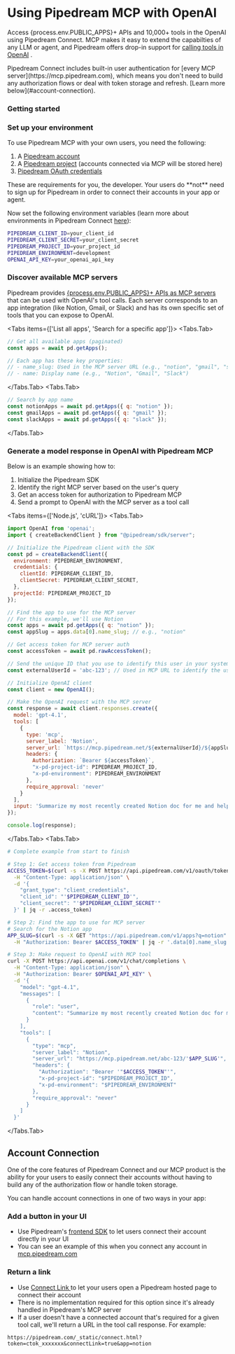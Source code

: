 
# Using Pipedream MCP with OpenAI

Access {process.env.PUBLIC_APPS}+ APIs and 10,000+ tools in the OpenAI using Pipedream Connect. MCP makes it easy to extend the capabilties of any LLM or agent, and Pipedream offers drop-in support for [calling tools in OpenAI](https://platform.openai.com/docs/guides/tools?api-mode=responses) .

<Callout type="info">
Pipedream Connect includes built-in user authentication for [every MCP server](https://mcp.pipedream.com), which means you don't need to build any authorization flows or deal with token storage and refresh. [Learn more below](#account-connection).
</Callout>

### Getting started

<Steps>

### Set up your environment

To use Pipedream MCP with your own users, you need the following:

1. A [Pipedream account](https://pipedream.com/auth/signup)
2. A [Pipedream project](/projects/#creating-projects) (accounts connected via MCP will be stored here)
3. [Pipedream OAuth credentials](/rest-api/auth/#oauth)

<Callout type="info">
These are requirements for you, the developer. Your users do **not** need to sign up for Pipedream in order to connect their accounts in your app or agent.
</Callout>

Now set the following environment variables (learn more about environments in Pipedream Connect [here](/connect/managed-auth/environments/)):

```bash
PIPEDREAM_CLIENT_ID=your_client_id
PIPEDREAM_CLIENT_SECRET=your_client_secret
PIPEDREAM_PROJECT_ID=your_project_id
PIPEDREAM_ENVIRONMENT=development
OPENAI_API_KEY=your_openai_api_key
```

### Discover available MCP servers

Pipedream provides [{process.env.PUBLIC_APPS}+ APIs as MCP servers](https://mcp.pipedream.com) that can be used with OpenAI's tool calls. Each server corresponds to an app integration (like Notion, Gmail, or Slack) and has its own specific set of tools that you can expose to OpenAI.

<Tabs items={['List all apps', 'Search for a specific app']}>
<Tabs.Tab>
```javascript
// Get all available apps (paginated)
const apps = await pd.getApps();

// Each app has these key properties:
// - name_slug: Used in the MCP server URL (e.g., "notion", "gmail", "slack")
// - name: Display name (e.g., "Notion", "Gmail", "Slack")
```
</Tabs.Tab>
<Tabs.Tab>
```javascript
// Search by app name
const notionApps = await pd.getApps({ q: "notion" });
const gmailApps = await pd.getApps({ q: "gmail" });
const slackApps = await pd.getApps({ q: "slack" });
```
</Tabs.Tab>
</Tabs>

### Generate a model response in OpenAI with Pipedream MCP

Below is an example showing how to:
1. Initialize the Pipedream SDK
2. Identify the right MCP server based on the user's query
3. Get an access token for authorization to Pipedream MCP
4. Send a prompt to OpenAI with the MCP server as a tool call

<Tabs items={['Node.js', 'cURL']}>
<Tabs.Tab> 
```javascript
import OpenAI from 'openai';
import { createBackendClient } from "@pipedream/sdk/server";

// Initialize the Pipedream client with the SDK
const pd = createBackendClient({
  environment: PIPEDREAM_ENVIRONMENT,
  credentials: {
    clientId: PIPEDREAM_CLIENT_ID,
    clientSecret: PIPEDREAM_CLIENT_SECRET,
  },
  projectId: PIPEDREAM_PROJECT_ID
});

// Find the app to use for the MCP server
// For this example, we'll use Notion
const apps = await pd.getApps({ q: "notion" });
const appSlug = apps.data[0].name_slug; // e.g., "notion"

// Get access token for MCP server auth
const accessToken = await pd.rawAccessToken();

// Send the unique ID that you use to identify this user in your system
const externalUserId = 'abc-123'; // Used in MCP URL to identify the user

// Initialize OpenAI client
const client = new OpenAI();

// Make the OpenAI request with the MCP server
const response = await client.responses.create({
  model: 'gpt-4.1',
  tools: [
    {
      type: 'mcp',
      server_label: 'Notion',
      server_url: `https://mcp.pipedream.net/${externalUserId}/${appSlug}`,
      headers: {
        Authorization: `Bearer ${accessToken}`,
        "x-pd-project-id": PIPEDREAM_PROJECT_ID,
        "x-pd-environment": PIPEDREAM_ENVIRONMENT
      },
      require_approval: 'never'
    }
  ],
  input: 'Summarize my most recently created Notion doc for me and help draft an email to our customers'
});

console.log(response);
```
</Tabs.Tab>
<Tabs.Tab>
```bash
# Complete example from start to finish

# Step 1: Get access token from Pipedream
ACCESS_TOKEN=$(curl -s -X POST https://api.pipedream.com/v1/oauth/token \
  -H "Content-Type: application/json" \
  -d '{
    "grant_type": "client_credentials", 
    "client_id": "'$PIPEDREAM_CLIENT_ID'", 
    "client_secret": "'$PIPEDREAM_CLIENT_SECRET'"
  }' | jq -r .access_token)

# Step 2: Find the app to use for MCP server
# Search for the Notion app
APP_SLUG=$(curl -s -X GET "https://api.pipedream.com/v1/apps?q=notion" \
  -H "Authorization: Bearer $ACCESS_TOKEN" | jq -r '.data[0].name_slug')

# Step 3: Make request to OpenAI with MCP tool
curl -X POST https://api.openai.com/v1/chat/completions \
  -H "Content-Type: application/json" \
  -H "Authorization: Bearer $OPENAI_API_KEY" \
  -d '{
    "model": "gpt-4.1",
    "messages": [
      {
        "role": "user",
        "content": "Summarize my most recently created Notion doc for me and help draft an email to our customers"
      }
    ],
    "tools": [
      {
        "type": "mcp",
        "server_label": "Notion",
        "server_url": "https://mcp.pipedream.net/abc-123/'$APP_SLUG'",
        "headers": {
          "Authorization": "Bearer '"$ACCESS_TOKEN"'",
          "x-pd-project-id": "$PIPEDREAM_PROJECT_ID",
          "x-pd-environment": "$PIPEDREAM_ENVIRONMENT"
        },
        "require_approval": "never"
      }
    ]
  }'
```
</Tabs.Tab>
</Tabs> 
</Steps>

## Account Connection

One of the core features of Pipedream Connect and our MCP product is the ability for your users to easily connect their accounts without having to build any of the authorization flow or handle token storage.

You can handle account connections in one of two ways in your app:

### Add a button in your UI
- Use Pipedream's [frontend SDK](/connect/managed-auth/quickstart/#use-the-pipedream-sdk-in-your-frontend) to let users connect their account directly in your UI
- You can see an example of this when you connect any account in [mcp.pipedream.com](https://mcp.pipedream.com)

### Return a link
- Use [Connect Link ](/connect/managed-auth/quickstart/#or-use-connect-link) to let your users open a Pipedream hosted page to connect their account
- There is no implementation required for this option since it's already handled in Pipedream's MCP server
- If a user doesn't have a connected account that's required for a given tool call, we'll return a URL in the tool call response. For example:

```
https://pipedream.com/_static/connect.html?token=ctok_xxxxxxx&connectLink=true&app=notion
```